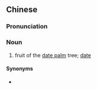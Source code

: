 {{also|椰枣}}
==Chinese==
{{zh-forms|s=椰枣}}

===Pronunciation===
{{zh-pron
|m=yēzǎo
|c=je4 zou2
|cat=n
}}

===Noun===
{{zh-noun}}

# fruit of the [[date palm]] tree; [[date]]

====Synonyms====
* {{zh-l|蜜棗}}